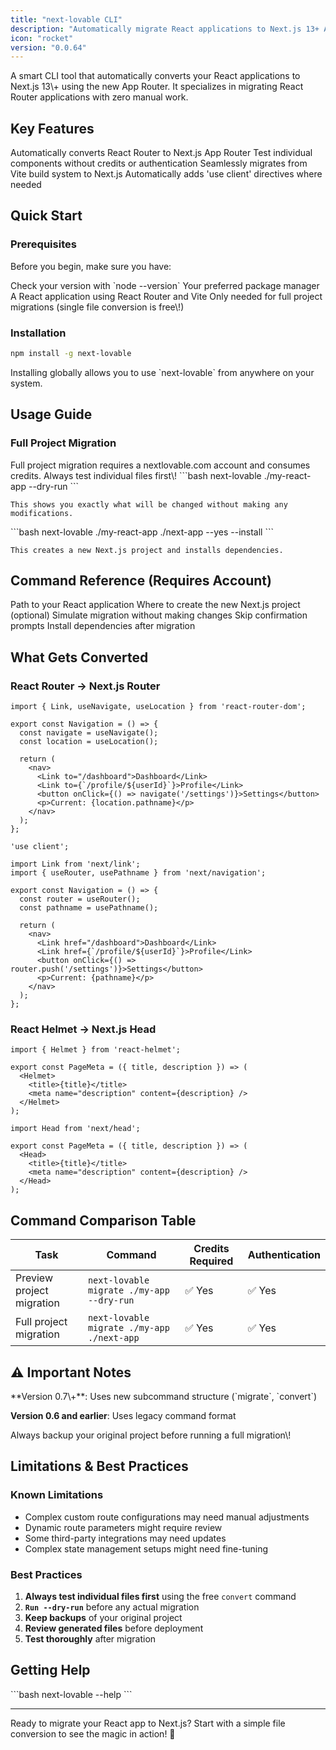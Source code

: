 ```yaml
---
title: "next-lovable CLI"
description: "Automatically migrate React applications to Next.js 13+ App Router with intelligent React Router conversion"
icon: "rocket"
version: "0.0.64"
---
```


<Card title="What is next-lovable?" icon="lightbulb">
  A smart CLI tool that automatically converts your React applications to Next.js 13\+ using the new App Router. It specializes in migrating React Router applications with zero manual work.
</Card>

## Key Features

<CardGroup cols={2}>
  <Card title="Smart Router Conversion" icon="route">
    Automatically converts React Router to Next.js App Router
  </Card>
  <Card title="Free Single File Testing" icon="file-code">
    Test individual components without credits or authentication
  </Card>
  <Card title="Vite to Next.js Migration" icon="box">
    Seamlessly migrates from Vite build system to Next.js
  </Card>
  <Card title="Intelligent Components" icon="brain">
    Automatically adds 'use client' directives where needed
  </Card>
</CardGroup>

## Quick Start

### Prerequisites

Before you begin, make sure you have:

<Steps>
  <Step title="Node.js 18.x or higher">
    Check your version with `node --version`
  </Step>
  <Step title="npm or yarn">
    Your preferred package manager
  </Step>
  <Step title="React Router Project">
    A React application using React Router and Vite
  </Step>
  <Step title="nextlovable.com account">
    Only needed for full project migrations (single file conversion is free\!)
  </Step>
</Steps>

### Installation

```bash
npm install -g next-lovable
```

<Tip>
  Installing globally allows you to use `next-lovable` from anywhere on your system.
</Tip>

## Usage Guide

### Full Project Migration

<Warning>
  Full project migration requires a nextlovable.com account and consumes credits. Always test individual files first\!
</Warning>

<Steps>
  <Step title="Run a Dry Run First">
    ```bash
    next-lovable ./my-react-app --dry-run
    ```

    This shows you exactly what will be changed without making any modifications.
  </Step>
  <Step title="Execute the Migration">
    ```bash
    next-lovable ./my-react-app ./next-app --yes --install
    ```

    This creates a new Next.js project and installs dependencies.
  </Step>
</Steps>

## Command Reference (Requires Account)

<ParamField path="source-directory" type="string" required>
  Path to your React application
</ParamField>

<ParamField path="target-directory" type="string">
  Where to create the new Next.js project (optional)
</ParamField>

<ParamField path="--dry-run, -d" type="boolean">
  Simulate migration without making changes
</ParamField>

<ParamField path="--yes, -y" type="boolean">
  Skip confirmation prompts
</ParamField>

<ParamField path="--install, -i" type="boolean">
  Install dependencies after migration
</ParamField>

## What Gets Converted

### React Router → Next.js Router

<CodeGroup>

```tsx Before (React Router)
import { Link, useNavigate, useLocation } from 'react-router-dom';

export const Navigation = () => {
  const navigate = useNavigate();
  const location = useLocation();

  return (
    <nav>
      <Link to="/dashboard">Dashboard</Link>
      <Link to={`/profile/${userId}`}>Profile</Link>
      <button onClick={() => navigate('/settings')}>Settings</button>
      <p>Current: {location.pathname}</p>
    </nav>
  );
};
```


```tsx After (Next.js)
'use client';

import Link from 'next/link';
import { useRouter, usePathname } from 'next/navigation';

export const Navigation = () => {
  const router = useRouter();
  const pathname = usePathname();

  return (
    <nav>
      <Link href="/dashboard">Dashboard</Link>
      <Link href={`/profile/${userId}`}>Profile</Link>
      <button onClick={() => router.push('/settings')}>Settings</button>
      <p>Current: {pathname}</p>
    </nav>
  );
};
```

</CodeGroup>

### React Helmet → Next.js Head

<CodeGroup>

```tsx Before (React Helmet)
import { Helmet } from 'react-helmet';

export const PageMeta = ({ title, description }) => (
  <Helmet>
    <title>{title}</title>
    <meta name="description" content={description} />
  </Helmet>
);
```


```tsx After (Next.js Head)
import Head from 'next/head';

export const PageMeta = ({ title, description }) => (
  <Head>
    <title>{title}</title>
    <meta name="description" content={description} />
  </Head>
);
```

</CodeGroup>


## Command Comparison Table

| Task                      | Command                                          | Credits Required | Authentication |
| ------------------------- | ------------------------------------------------ | ---------------- | -------------- |
| Preview project migration | `next-lovable migrate ./my-app --dry-run`        | ✅ Yes            | ✅ Yes          |
| Full project migration    | `next-lovable migrate ./my-app ./next-app`       | ✅ Yes            | ✅ Yes          |

## ⚠️ Important Notes

<Note>
  **Version 0.7\+**: Uses new subcommand structure (`migrate`, `convert`)

  **Version 0.6 and earlier**: Uses legacy command format
</Note>

<Warning>
  Always backup your original project before running a full migration\!
</Warning>

## Limitations & Best Practices

### Known Limitations

- Complex custom route configurations may need manual adjustments
- Dynamic route parameters might require review
- Some third-party integrations may need updates
- Complex state management setups might need fine-tuning

### Best Practices

1. **Always test individual files first** using the free `convert` command
2. **`Run --dry-run`** before any actual migration
3. **Keep backups** of your original project
4. **Review generated files** before deployment
5. **Test thoroughly** after migration

## Getting Help

<CardGroup>
  <Card title="List Available Commands" icon="terminal">
    ```bash
    next-lovable --help
    ```
  </Card>
</CardGroup>

---

Ready to migrate your React app to Next.js? Start with a simple file conversion to see the magic in action\! 🚀